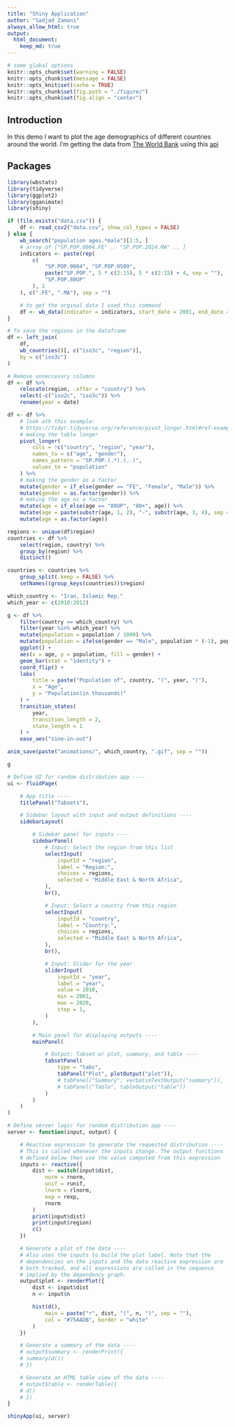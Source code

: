 ```yaml
---
title: "Shiny Application"
author: "Sadjad Zamani"
always_allow_html: true
output: 
  html_document:
    keep_md: true
---
```

```r
# some global options
knitr::opts_chunk$set(warning = FALSE)
knitr::opts_chunk$set(message = FALSE)
knitr::opts_knit$set(cache = TRUE)
knitr::opts_chunk$set(fig.path = "./figure/")
knitr::opts_chunk$set(fig.align = "center")
```


## Introduction
In this demo I want to plot the age demographics of different countries around the world.
I'm getting the data from [The World Bank](https://www.worldbank.org/en/home) using this [api](https://github.com/gshs-ornl/wbstats)


## Packages
```r
library(wbstats)
library(tidyverse)
library(ggplot2)
library(gganimate)
library(shiny)
```

```r
if (file.exists("data.csv")) {
    df <- read_csv2("data.csv", show_col_types = FALSE)
} else {
    wb_search("population ages.*male")[1:5, ]
    # array of ["SP.POP.0004.FE" .. "SP.POP.2024.MA" .. ]
    indicators <- paste(rep(
        c(
            "SP.POP.0004", "SP.POP.0509",
            paste("SP.POP.", 5 * c(2:15), 5 * c(2:15) + 4, sep = ""),
            "SP.POP.80UP"
        ), 2
    ), c(".FE", ".MA"), sep = "")

    # to get the orginal data I used this command
    df <- wb_data(indicator = indicators, start_date = 2001, end_date = 2020)
}

# To save the regions in the dataframe
df <- left_join(
    df,
    wb_countries()[, c("iso3c", "region")],
    by = c("iso3c")
)

# Remove unneccesary columns
df <- df %>%
    relocate(region, .after = "country") %>%
    select(-c("iso2c", "iso3c")) %>%
    rename(year = date)
```

```r
df <- df %>%
    # look ath this example:
    # https://tidyr.tidyverse.org/reference/pivot_longer.html#ref-examples
    # making the table longer
    pivot_longer(
        cols = !c("country", "region", "year"),
        names_to = c("age", "gender"),
        names_pattern = "SP.POP.(.*).(..)",
        values_to = "population"
    ) %>%
    # making the gender as a factor
    mutate(gender = if_else(gender == "FE", "Female", "Male")) %>%
    mutate(gender = as.factor(gender)) %>%
    # making the age as a factor
    mutate(age = if_else(age == "80UP", "80+", age)) %>%
    mutate(age = paste(substr(age, 1, 2), "-", substr(age, 3, 4), sep = "")) %>%
    mutate(age = as.factor(age))
```
```r
regions <- unique(df$region)
countries <- df %>%
    select(region, country) %>%
    group_by(region) %>%
    distinct()

countries <- countries %>%
    group_split(.keep = FALSE) %>%
    setNames((group_keys(countries))$region)
```

```r
which_country <- "Iran, Islamic Rep."
which_year <- c(2010:2012)

g <- df %>%
    filter(country == which_country) %>%
    filter(year %in% which_year) %>%
    mutate(population = population / 1000) %>%
    mutate(population = ifelse(gender == "Male", population * (-1), population * 1)) %>%
    ggplot() +
    aes(x = age, y = population, fill = gender) +
    geom_bar(stat = "identity") +
    coord_flip() +
    labs(
        title = paste("Population of", country, "(", year, ")"),
        x = "Age",
        y = "Population(in thousands)"
    ) +
    transition_states(
        year,
        transition_length = 2,
        state_length = 1
    ) +
    ease_aes("sine-in-out")

anim_save(paste("animations/", which_country, ".gif", sep = ""))

g
```


```r
# Define UI for random distribution app ----
ui <- fluidPage(

    # App title ----
    titlePanel("Tabsets"),

    # Sidebar layout with input and output definitions ----
    sidebarLayout(

        # Sidebar panel for inputs ----
        sidebarPanel(
            # Input: Select the region from this list
            selectInput(
                inputId = "region",
                label = "Region:",
                choices = regions,
                selected = "Middle East & North Africa",
            ),
            br(),

            # Input: Select a country from this region
            selectInput(
                inputId = "country",
                label = "Country:",
                choices = regions,
                selected = "Middle East & North Africa",
            ),
            br(),

            # Input: Slider for the year
            sliderInput(
                inputId = "year",
                label = "year",
                value = 2010,
                min = 2001,
                max = 2020,
                step = 1,
            )
        ),

        # Main panel for displaying outputs ----
        mainPanel(

            # Output: Tabset w/ plot, summary, and table ----
            tabsetPanel(
                type = "tabs",
                tabPanel("Plot", plotOutput("plot")),
                # tabPanel("Summary", verbatimTextOutput("summary")),
                # tabPanel("Table", tableOutput("table"))
            )
        )
    )
)
```
```r
# Define server logic for random distribution app ----
server <- function(input, output) {

    # Reactive expression to generate the requested distribution ----
    # This is called whenever the inputs change. The output functions
    # defined below then use the value computed from this expression
    inputs <- reactive({
        dist <- switch(input$dist,
            norm = rnorm,
            unif = runif,
            lnorm = rlnorm,
            exp = rexp,
            rnorm
        )
        print(input$dist)
        print(input$region)
        c()
    })

    # Generate a plot of the data ----
    # Also uses the inputs to build the plot label. Note that the
    # dependencies on the inputs and the data reactive expression are
    # both tracked, and all expressions are called in the sequence
    # implied by the dependency graph.
    output$plot <- renderPlot({
        dist <- input$dist
        n <- input$n

        hist(d(),
            main = paste("r", dist, "(", n, ")", sep = ""),
            col = "#75AADB", border = "white"
        )
    })

    # Generate a summary of the data ----
    # output$summary <- renderPrint({
    # summary(d())
    # })

    # Generate an HTML table view of the data ----
    # output$table <- renderTable({
    # d()
    # })
}
```

```r
shinyApp(ui, server)
```